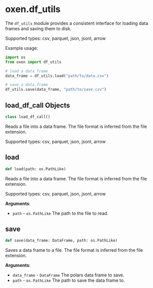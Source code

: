 <a id="oxen.df_utils"></a>

# oxen.df\_utils

The `df_utils` module provides a consistent interface for loading data frames and saving them to disk.

Supported types: csv, parquet, json, jsonl, arrow

Example usage:

```python
import os
from oxen import df_utils

# load a data frame
data_frame = df_utils.load("path/to/data.csv")

# save a data frame
df_utils.save(data_frame, "path/to/save.csv")
```

<a id="oxen.df_utils.load_df_call"></a>

## load\_df\_call Objects

```python
class load_df_call()
```

Reads a file into a data frame. The file format is inferred from the file extension.

Supported types: csv, parquet, json, jsonl, arrow

<a id="oxen.df_utils.load"></a>

## load

```python
def load(path: os.PathLike)
```

Reads a file into a data frame. The file format is inferred from the file extension.

Supported types: csv, parquet, json, jsonl, arrow

**Arguments**:

- `path` - `os.PathLike`
  The path to the file to read.

<a id="oxen.df_utils.save"></a>

## save

```python
def save(data_frame: DataFrame, path: os.PathLike)
```

Saves a data frame to a file. The file format is inferred from the file extension.

**Arguments**:

- `data_frame` - `DataFrame`
  The polars data frame to save.
- `path` - `os.PathLike`
  The path to save the data frame to.


